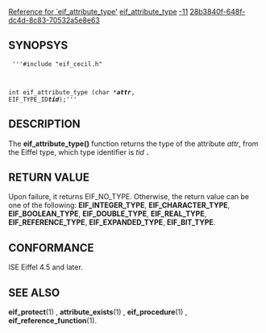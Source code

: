 [[Property:title|Reference for `eif_attribute_type']]
[[Property:link_title|eif_attribute_type]]
[[Property:weight|-11]]
[[Property:uuid|28b3840f-648f-dc4d-8c83-70532a5e8e63]]
==SYNOPSYS==
<code>
'''#include "eif_cecil.h"

int eif_attribute_type (char *''' ''attr''''', EIF_TYPE_ID''' ''tid''''');'''</code>

==DESCRIPTION==
The '''eif_attribute_type()''' function returns the type of the attribute ''attr'', from the Eiffel type, which type identifier is ''tid'' '''. ''' 
==RETURN VALUE==
Upon failure, it returns EIF_NO_TYPE. Otherwise, the return value can be one of the following: '''EIF_INTEGER_TYPE''', '''EIF_CHARACTER_TYPE''', '''EIF_BOOLEAN_TYPE''', '''EIF_DOUBLE_TYPE''', '''EIF_REAL_TYPE''', '''EIF_REFERENCE_TYPE''', '''EIF_EXPANDED_TYPE''', '''EIF_BIT_TYPE'''. 
==CONFORMANCE==
ISE Eiffel 4.5 and later. 
==SEE ALSO==
'''eif_protect'''(1) , '''attribute_exists'''(1) , '''eif_procedure'''(1) , '''eif_reference_function'''(1). 



